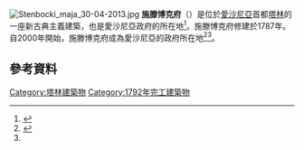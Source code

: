 {{expand|time=2015-01-19T02:53:09+00:00}}
[[File:Stenbocki_maja_30-04-2013.jpg|thumb]]
'''施滕博克府'''（{{lang-et|Stenbocki maja}}）是位於[[愛沙尼亞|愛沙尼亞]]首都[[塔林|塔林]]的一座新古典主義建築，也是愛沙尼亞政府的所在地<ref name=ValitsusGovOffice>{{cite web|url= http://valitsus.ee/en/government-office/stenbock-house|title= Stenbock House|author= <!--Staff writer(s); no by-line.-->|date= |work= |publisher= Estonian Government Office|accessdate= 6 March 2013|archive-url= https://web.archive.org/web/20131115113553/http://valitsus.ee/en/government-office/stenbock-house|archive-date= 2013-11-15|dead-url= yes}}</ref>。施滕博克府修建於1787年。自2000年開始，施滕博克府成為愛沙尼亞的政府所在地<ref>{{cite web|url= http://www.riigikantselei.ee/stenbock/history.html|title= The Stenbock House - History|author= <!--Staff writer(s); no by-line.-->|date= |work= |publisher= riigikantslei.ee|accessdate= 6 March 2013|archive-date= 2017-05-27|archive-url= https://web.archive.org/web/20170527161430/http://www.riigikantselei.ee/stenbock/history.html|dead-url= yes}}</ref><ref name=ValitsusGovOffice/>。

==參考資料==
{{reflist}}
{{coord|59|26|17.8|N|24|44|25.3|E|region:EE|display=title}}
{{塔林地标}}

[[Category:塔林建築物|Category:塔林建築物]]
[[Category:1792年完工建築物|Category:1792年完工建築物]]